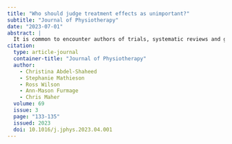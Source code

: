 ```yaml
---
title: "Who should judge treatment effects as unimportant?"
subtitle: "Journal of Physiotherapy"
date: "2023-07-01"
abstract: |
  It is common to encounter authors of trials, systematic reviews and guidelines dismissing treatments on the grounds that their effects are not large enough to be worthwhile. The basis is often as simple as the treatment effect not surpassing a standard benchmark, such as 15 units on a 0 to 100 pain scale. We have been guilty of this practice ourselves, but now realise that things are more complex. This Editorial begins with a brief introduction to the smallest worthwhile effect, also referred to as the minimum clinically important difference. It then explains the limitations of the standard benchmark approach and proposes a more nuanced approach that considers the complexity of the clinical encounter and the wishes of the patient. An example from pain research is used.
citation: 
  type: article-journal
  container-title: "Journal of Physiotherapy"
  author:
    - Christina Abdel-Shaheed
    - Stephanie Mathieson
    - Ross Wilson
    - Ann-Mason Furmage
    - Chris Maher
  volume: 69
  issue: 3
  page: "133-135"
  issued: 2023
  doi: 10.1016/j.jphys.2023.04.001
---
```

